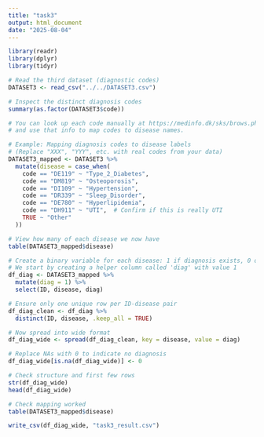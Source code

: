 ```yaml
---
title: "task3"
output: html_document
date: "2025-08-04"
---
```


```r
library(readr)
library(dplyr)
library(tidyr)

# Read the third dataset (diagnostic codes)
DATASET3 <- read_csv("../../DATASET3.csv")

# Inspect the distinct diagnosis codes
summary(as.factor(DATASET3$code))

# You can look up each code manually at https://medinfo.dk/sks/brows.php
# and use that info to map codes to disease names.

# Example: Mapping diagnosis codes to disease labels
# (Replace "XXX", "YYY", etc. with real codes from your data)
DATASET3_mapped <- DATASET3 %>%
  mutate(disease = case_when(
    code == "DE119" ~ "Type_2_Diabetes",
    code == "DM819" ~ "Osteoporosis",
    code == "DI109" ~ "Hypertension",
    code == "DR339" ~ "Sleep_Disorder",
    code == "DE780" ~ "Hyperlipidemia",
    code == "DH911" ~ "UTI",  # Confirm if this is really UTI
    TRUE ~ "Other"
  ))

# View how many of each disease we now have
table(DATASET3_mapped$disease)

# Create a binary variable for each disease: 1 if diagnosis exists, 0 otherwise
# We start by creating a helper column called 'diag' with value 1
df_diag <- DATASET3_mapped %>%
  mutate(diag = 1) %>%
  select(ID, disease, diag)

# Ensure only one unique row per ID-disease pair
df_diag_clean <- df_diag %>%
  distinct(ID, disease, .keep_all = TRUE)

# Now spread into wide format
df_diag_wide <- spread(df_diag_clean, key = disease, value = diag)

# Replace NAs with 0 to indicate no diagnosis
df_diag_wide[is.na(df_diag_wide)] <- 0

# Check structure and first few rows
str(df_diag_wide)
head(df_diag_wide)

# Check mapping worked
table(DATASET3_mapped$disease)

write_csv(df_diag_wide, "task3_result.csv")
```

